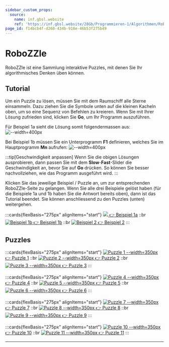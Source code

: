 ```yaml
---
sidebar_custom_props:
  source:
    name: inf.gbsl.website
    ref: 'https://inf.gbsl.website/28Gb/Programmieren-1/Algorithmen/Robozzle/'
page_id: f14bcb4f-d260-434b-918e-46b53f275b49
---
```


# RoboZZle
RoboZZle ist eine Sammlung interaktive Puzzles, mit denen Sie Ihr algorithmisches Denken üben können.

## Tutorial
Um ein Puzzle zu lösen, müssen Sie mit dem Raumschiff alle Sterne einsammeln. Dazu ziehen Sie die Symbole unten auf die kleinen Kacheln oben, um so eine Sequenz von Befehlen zu kreieren. Wenn Sie mit Ihrer Lösung zufrieden sind, klicken Sie __Go__, um Ihr Programm auszuführen.

Für Beispiel 1a sieht die Lösung somit folgendermassen aus:
![--width=400px](img/tutorial1.png)

Bei Beispiel 1b müssen Sie ein Unterprogramm __F1__ definieren, welches Sie im Hauptprogramm __Mn__ aufrufen:
![--width=400px](img/tutorial2.png)

:::tip[Geschwindigkeit anpassen]
Wenn Sie die obigen Lösungen ausprobieren, dann passen Sie mit dem __Slow__-__Fast__-Slider die Geschwindigkeit an, bevor Sie auf __Go__ drücken. So können Sie besser nachvollziehen, wie das Programm ausgeführt wird.
:::

Klicken Sie das jeweilige Beispiel / Puzzle an, um zur entsprechenden RoboZZle-Seite zu gelangen. Wenn Sie alle drei Beispiele gelöst haben (für die Beispiele 1a und 1b haben Sie die Antwort bereits oben), dann ist das Tutorial beendet. Sie können anschliessend zu den Puzzles (unten) weitergehen.

:::cards{flexBasis="275px" alignItems="start"}
[![](img/01-example1.png) 👉 Beispiel 1a](https://alexanderson1993.github.io/robozzle-react/?level=-1)
::br
[![Beispiel 1b](img/01-example1.png) 👉 Beispiel 1b](https://alexanderson1993.github.io/robozzle-react/?level=-2)
::br
[![Beispiel 2](img/02-example2.png) 👉 Beispiel 2](https://alexanderson1993.github.io/robozzle-react/?level=-4)
:::

## Puzzles
:::cards{flexBasis="275px" alignItems="start"}
[![Puzzle 1 --width=350px](./img/robozzle-14288.png) 👉 Puzzle 1](https://alexanderson1993.github.io/robozzle-react/?level=14288)
::br
[![Puzzle 2 --width=350px](./img/robozzle-14737.png) 👉 Puzzle 2](https://alexanderson1993.github.io/robozzle-react/?level=14737)
::br
[![Puzzle 3 --width=350px](./img/robozzle-14261.png) 👉 Puzzle 3](https://alexanderson1993.github.io/robozzle-react/?level=14261)
:::

:::cards{flexBasis="275px" alignItems="start"}
[![Puzzle 4 --width=350px](./img/robozzle-3.png) 👉 Puzzle 4](https://alexanderson1993.github.io/robozzle-react/?level=-3)
::br
[![Puzzle 5 --width=350px](./img/robozzle-105.png) 👉 Puzzle 5](https://alexanderson1993.github.io/robozzle-react/?level=105)
::br
[![Puzzle 6 --width=350px](./img/robozzle-140.png) 👉 Puzzle 6](https://alexanderson1993.github.io/robozzle-react/?level=140)
:::

:::cards{flexBasis="275px" alignItems="start"}
[![Puzzle 7 --width=350px](./img/robozzle-27.png) 👉 Puzzle 7](https://alexanderson1993.github.io/robozzle-react/?level=27)
::br
[![Puzzle 8 --width=350px](./img/robozzle-15093.png) 👉 Puzzle 8](https://alexanderson1993.github.io/robozzle-react/?level=15093)
::br
[![Puzzle 9 --width=350px](./img/robozzle-12986.png) 👉 Puzzle 9](https://alexanderson1993.github.io/robozzle-react/?level=12986)
:::

:::cards{flexBasis="275px" alignItems="start"}
[![Puzzle 10 --width=350px](./img/robozzle-16166.png) 👉 Puzzle 10](https://alexanderson1993.github.io/robozzle-react/?level=16166)
::br
[![Puzzle 11 --width=350px](./img/robozzle-87.png) 👉 Puzzle 11](https://alexanderson1993.github.io/robozzle-react/?level=87)
:::

---
